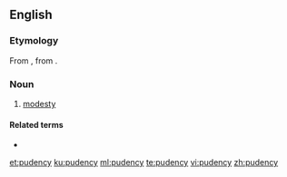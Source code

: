 ==English==
===Etymology===
From {{etyl|la|en}} {{m|la|pudentia}}, from {{etyl|la|en}} {{m|la|pudet||it shames}}.

===Noun===
{{en-noun|-}}

# {{lb|en|obsolete}} [[modesty]]

====Related terms====
* {{l|en|pudic}}

[[et:pudency]]
[[ku:pudency]]
[[ml:pudency]]
[[te:pudency]]
[[vi:pudency]]
[[zh:pudency]]